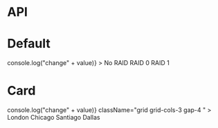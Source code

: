 
<Meta title="RadioGroup" component={RadioGroup} />

# API

<Props of={RadioGroup} />

# Default

<Preview>
  <Story name="Default">
    <RadioGroup
    onChange={(value) => console.log("change" + value)}
    >
      <RadioGroup.Item value='no-raid'> No RAID </RadioGroup.Item>
      <RadioGroup.Item value='raid-0'> RAID 0 </RadioGroup.Item>
      <RadioGroup.Item value='raid-1'> RAID 1 </RadioGroup.Item>
    </RadioGroup>
  </Story>
</Preview>


# Card

<Preview>
  <Story name="Card">
    <RadioGroup
    variant="card"
    defaultValue="london"
    onChange={(value) => console.log("change" + value)}
    className="grid grid-cols-3 gap-4 "
    >
      <RadioGroup.Item value='london'> London </RadioGroup.Item>
      <RadioGroup.Item value='chicago'> Chicago </RadioGroup.Item>
      <RadioGroup.Item value='santiago'> Santiago </RadioGroup.Item>
      <RadioGroup.Item value='dallas'> Dallas </RadioGroup.Item>
    </RadioGroup>
  </Story>
</Preview>